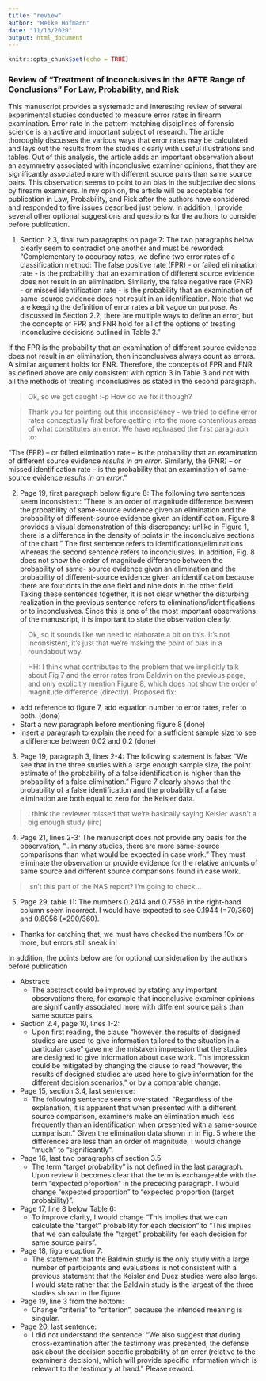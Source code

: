 ```yaml
---
title: "review"
author: "Heike Hofmann"
date: "11/13/2020"
output: html_document
---
```


```r
knitr::opts_chunk$set(echo = TRUE)
```

### Review of "Treatment of Inconclusives in the AFTE Range of Conclusions" For Law, Probability, and Risk

This manuscript provides a systematic and interesting review of several experimental studies conducted to measure error rates in firearm examination. Error rate in the pattern matching disciplines of forensic science is an active and important subject of research. The article thoroughly discusses the various ways that error rates may be calculated and lays out the results from the studies clearly with useful illustrations and tables. Out of this analysis, the article adds an important observation about an asymmetry associated with inconclusive examiner opinions, that they are significantly associated more with different source pairs than same source pairs. This observation seems to point to an bias in the subjective decisions by firearm examiners.
In my opinion, the article will be acceptable for publication in Law, Probability, and Risk after the authors have considered and responded to five issues described just below. In addition, I provide several other optional suggestions and questions for the authors to consider before publication.

1. Section 2.3, final two paragraphs on page 7:
The two paragraphs below clearly seem to contradict one another and must be reworded: "Complementary to accuracy rates, we define two error rates of a classification method: The false positive rate (FPR) - or failed elimination rate - is the probability that an examination of different source evidence does not result in an elimination. Similarly, the false negative rate (FNR) - or missed identification rate - is the probability that an examination of same-source evidence does not result in an identification.
Note that we are keeping the definition of error rates a bit vague on purpose. As discussed in Section 2.2, there are multiple ways to define an error, but the concepts of FPR and FNR hold for all of the options of treating inconclusive decisions outlined in Table 3."

If the FPR is the probability that an examination of different source evidence does not result in an elimination, then inconclusives always count as errors. A similar argument holds for FNR. Therefore, the concepts of FPR and FNR as defined above are only consistent with option 3 in Table 3 and not with all the methods of treating inconclusives as stated in the second paragraph.

> Ok, so we got caught :-p How do we fix it though?

> Thank you for pointing out this inconsistency - we tried to define error rates conceptually first before getting into the more contentious areas of what constitutes an error. 
> We have rephrased the first paragraph to:

"The \emph{false positive rate} (FPR) -- or failed elimination rate -- is the probability that an examination of different source evidence *results in an error*. 
Similarly, the \emph{false negative rate} (FNR) -- or missed identification rate -- is the probability that an examination of same-source evidence *results in an error*."

2. Page 19, first paragraph below figure 8:
The following two sentences seem inconsistent: “There is an order of magnitude difference between the probability of same-source evidence given an elimination and the probability of different-source evidence given an identification. Figure 8 provides a visual demonstration of this discrepancy: unlike in Figure 1, there is a difference in the density of points in the inconclusive sections of the chart.” The first sentence refers to identifications/eliminations whereas the second sentence refers to inconclusives. In addition, Fig. 8 does not show the order of magnitude difference between the probability of same- source evidence given an elimination and the probability of different-source evidence given an identification because there are four dots in the one field and nine dots in the other field. Taking these sentences together, it is not clear whether the disturbing realization in the previous sentence refers to eliminations/identifications or to inconclusives. Since this is one of the most important observations of the manuscript, it is important to state the observation clearly.

> Ok, so it sounds like we need to elaborate a bit on this. It's not inconsistent, it's just that we're making the point of bias in a roundabout way.

> HH: I think what contributes to the problem that we implicitly talk about Fig 7 and the error rates from Baldwin on the previous page, and only explicitly mention Figure 8, which does not show the order of magnitude difference (directly).
> Proposed fix: 

- add reference to figure 7, add equation number to error rates, refer to both. (done) 
- Start a new paragraph before mentioning figure 8 (done)
- Insert a paragraph to explain the need for a sufficient sample size to see a difference between 0.02 and 0.2 (done) 


3. Page 19, paragraph 3, lines 2-4:
The following statement is false: “We see that in the three studies with a large enough sample size, the point estimate of the probability of a false identification is higher than the probability of a false elimination.” Figure 7 clearly shows that the probability of a false identification and the probability of a false elimination are both equal to zero for the Keisler data.

> I think the reviewer missed that we're basically saying Keisler wasn't a big enough study (iirc)

4. Page 21, lines 2-3:
The manuscript does not provide any basis for the observation, “...in many studies, there are more same-source comparisons than what would be expected in case work.” They must eliminate the observation or provide evidence for the relative amounts of same source and different source comparisons found in case work.

> Isn't this part of the NAS report? I'm going to check...


5. Page 29, table 11:
The numbers 0.2414 and 0.7586 in the right-hand column seem incorrect. I would have expected to see 0.1944 (=70/360) and 0.8056 (=290/360).

- Thanks for catching that, we must have checked the numbers 10x or more, but errors still sneak in!

In addition, the points below are for optional consideration by the authors before publication


- Abstract:
  - The abstract could be improved by stating any important observations there, for example that inconclusive examiner opinions are significantly associated more with different source pairs than same source pairs.
  
- Section 2.4, page 10, lines 1-2:
  - Upon first reading, the clause “however, the results of designed studies are used to give information tailored to the situation in a particular case” gave me the mistaken impression that the studies are designed to give information about case work. This impression could be mitigated by changing the clause to read “however, the results of designed studies are used here to give information for the different decision scenarios,” or by a comparable change.
  
- Page 15, section 3.4, last sentence:
  - The following sentence seems overstated: “Regardless of the explanation, it is apparent that when presented with a different source comparison, examiners make an elimination much less frequently than an identification when presented with a same-source comparison.” Given the elimination data shown in in Fig. 5 where the differences are less than an order of magnitude, I would change “much” to “significantly”.
  
- Page 16, last two paragraphs of section 3.5:
  - The term “target probability” is not defined in the last paragraph. Upon review it becomes clear that the term is exchangeable with the term “expected proportion” in the preceding paragraph. I would change “expected proportion” to “expected proportion (target probability)”.
  
- Page 17, line 8 below Table 6:
  - To improve clarity, I would change “This implies that we can calculate the “target" probability for each decision” to “This implies that we can calculate the “target" probability for each decision for same source pairs”.
  
- Page 18, figure caption 7:
  - The statement that the Baldwin study is the only study with a large number of participants and evaluations is not consistent with a previous statement that the Keisler and Duez studies were also large. I would state rather that the Baldwin study is the largest of the three studies shown in the figure.
  
- Page 19, line 3 from the bottom:
  - Change “criteria” to “criterion”, because the intended meaning is singular.
  
- Page 20, last sentence:
  - I did not understand the sentence: “We also suggest that during cross-examination after the testimony was presented, the defense ask about the decision specific probability of an error (relative to the examiner's decision), which will provide specific information which is relevant to the testimony at hand.” Please reword.
